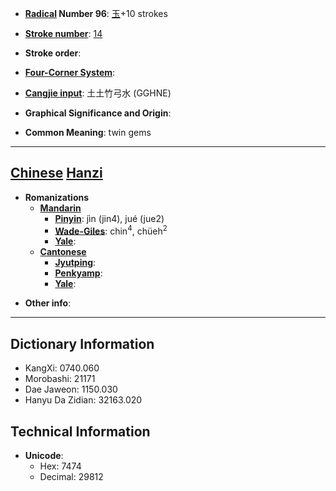 * '''[[Wiktionary:Chinese radical index| Radical]] Number 96''': [[Wiktionary:Chinese radical index 玉|玉]]+10 strokes

* '''[[Wiktionary:Chinese total strokes index|Stroke number]]''': [[Wiktionary:Chinese total strokes index 14|14]]

* '''Stroke order''': 

* '''[[Wiktionary:Chinese four corner index|Four-Corner System]]''': 

* '''[[Wiktionary:Chinese Cangjie index|Cangjie input]]''': 土土竹弓水 (GGHNE)

* '''Graphical Significance and Origin''': 

* '''Common Meaning''': twin gems

----

== [[Chinese]] [[Hanzi]] ==

* '''Romanizations'''
** '''[[Mandarin]]'''
*** '''[[Pinyin]]''': jìn (jin4), jué (jue2)
*** '''[[Wade-Giles]]''': chin<sup>4</sup>, chüeh<sup>2</sup>
*** '''[[Yale]]''': 
** '''[[Cantonese]]'''
*** '''[[Jyutping]]''':
*** '''[[Penkyamp]]''': 
*** '''[[Yale]]''': 

* '''Other info''': 

----

== Dictionary Information ==

* KangXi: 0740.060
* Morobashi: 21171
* Dae Jaweon: 1150.030
* Hanyu Da Zidian: 32163.020

== Technical Information ==

* '''Unicode''':
** Hex: 7474
** Decimal: 29812